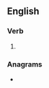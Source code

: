 ==English==

===Verb===
{{head|en|verb}}

# {{obsolete spelling of|afford|lang=en}}

===Anagrams===
* {{anagrams|en|draw off|ward off}}